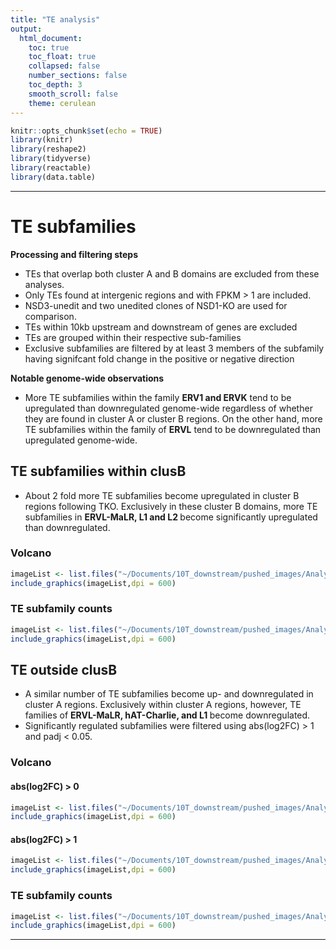 ```yaml
---
title: "TE analysis"
output:
  html_document:
    toc: true
    toc_float: true
    collapsed: false
    number_sections: false
    toc_depth: 3
    smooth_scroll: false
    theme: cerulean
---
```


```r
knitr::opts_chunk$set(echo = TRUE)
library(knitr)
library(reshape2)
library(tidyverse)
library(reactable)
library(data.table)
```

---

# TE subfamilies {.tabset}

<b> Processing and filtering steps </b>
<ul>
  <li> TEs that overlap both cluster A and B domains are excluded from these analyses.</li>
  <li> Only TEs found at intergenic regions and with FPKM > 1 are included.</li>
  <li> NSD3-unedit and two unedited clones of NSD1-KO are used for comparison.</li>
  <li> TEs within 10kb upstream and downstream of genes are excluded </li>
  <li> TEs are grouped within their respective sub-families </li>
  <li> Exclusive subfamilies are filtered by at least 3 members of the subfamily having signifcant fold change in the positive or negative direction </li>
</ul>

<b> Notable genome-wide observations </b>
<ul>
  <li>More TE subfamilies within the family <b>ERV1 and ERVK</b> tend to be upregulated than downregulated genome-wide regardless of whether they are found in cluster A or cluster B regions. On the other hand, more TE subfamilies within the family of <b>ERVL</b> tend to be downregulated than upregulated genome-wide.</li>
</ul>

## TE subfamilies within clusB {.tabset}

<ul>
  <li>About 2 fold more TE subfamilies become upregulated in cluster B regions following TKO. Exclusively in these cluster B domains, more TE subfamilies in <b> ERVL-MaLR, L1 and L2 </b> become significantly upregulated than downregulated.</li>
</ul>

### Volcano
```r
imageList <- list.files("~/Documents/10T_downstream/pushed_images/Analyzing_K9me3_loss/TE_expression/within_clusB/volcano/TE_subfamilies", pattern= "*.png", full.names=T)
include_graphics(imageList,dpi = 600)
```

### TE subfamily counts
```r
imageList <- list.files("~/Documents/10T_downstream/pushed_images/Analyzing_K9me3_loss/TE_expression/within_clusB/subfamily_counts", pattern= "*.png", full.names=T)
include_graphics(imageList,dpi = 600)
```

## TE outside clusB {.tabset}

<ul>
  <li>A similar number of TE subfamilies become up- and downregulated in cluster A regions. Exclusively within cluster A regions, however, TE families of <b> ERVL-MaLR, hAT-Charlie, and L1 </b> become downregulated. </li>
  <li>Significantly regulated subfamilies were filtered using abs(log2FC) > 1 and padj < 0.05. </li>
</ul>

### Volcano {.tabset}

#### abs(log2FC) > 0
```r
imageList <- list.files("~/Documents/10T_downstream/pushed_images/Analyzing_K9me3_loss/TE_expression/outside_clusB/volcano/TE_subfamily/logFC_0", pattern= "*.png", full.names=T)
include_graphics(imageList,dpi = 600)
```

#### abs(log2FC) > 1
```r
imageList <- list.files("~/Documents/10T_downstream/pushed_images/Analyzing_K9me3_loss/TE_expression/outside_clusB/volcano/TE_subfamily/logFC_1", pattern= "*.png", full.names=T)
include_graphics(imageList,dpi = 600)
```

### TE subfamily counts
```r
imageList <- list.files("~/Documents/10T_downstream/pushed_images/Analyzing_K9me3_loss/TE_expression/outside_clusB/TE_subfamily_counts", pattern= "*.png", full.names=T)
include_graphics(imageList,dpi = 600)
```

---
